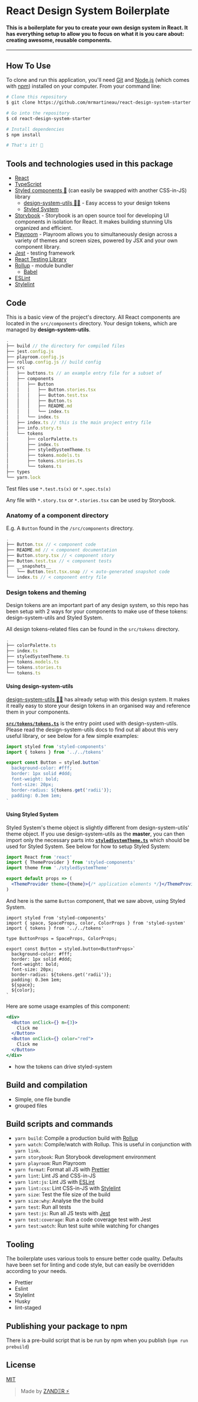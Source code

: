 <Meta title="Design System|Intro" />

# React Design System Boilerplate

#### This is a boilerplate for you to create your own design system in React. It has everything setup to allow you to focus on what it is you care about: creating awesome, reusable components.

---

## How To Use

To clone and run this application, you'll need [Git](https://git-scm.com) and [Node.js](https://nodejs.org/en/download/) (which comes with [npm](http://npmjs.com)) installed on your computer. From your command line:

```sh
# Clone this repository
$ git clone https://github.com/mrmartineau/react-design-system-starter.git

# Go into the repository
$ cd react-design-system-starter

# Install dependencies
$ npm install

# That's it! 🎉
```

## Tools and technologies used in this package

- [React](https://reactjs.org/)
- [TypeScript](https://www.typescriptlang.org/)
- [Styled components 💅](https://www.styled-components.com/) (can easily be swapped with another CSS-in-JS) library
  - [design-system-utils 👩‍🎨](https://github.com/mrmartineau/design-system-utils) - Easy access to your design tokens
  - [Styled System](https://styled-system.com/)
- [Storybook](https://storybook.js.org/) - Storybook is an open source tool for developing UI components in isolation for React. It makes building stunning UIs organized and efficient.
- [Playroom](https://github.com/seek-oss/playroom) - Playroom allows you to simultaneously design across a variety of themes and screen sizes, powered by JSX and your own component library.
- [Jest](https://jestjs.io/) - testing framework
- [React Testing Library](https://testing-library.com/docs/react-testing-library/intro)
- [Rollup](https://rollupjs.org/) - module bundler
  - [Babel](https://babeljs.io/)
- [ESLint](https://eslint.org/)
- [Stylelint](https://stylelint.io)

## Code

This is a basic view of the project's directory. All React components are located in the `src/components` directory. Your design tokens, which are managed by **design-system-utils**.

```js
.
├── build // the directory for compiled files
├── jest.config.js
├── playroom.config.js
├── rollup.config.js // build config
├── src
│   ├── buttons.ts // an example entry file for a subset of
│   ├── components
│   │   ├── Button
│   │   │   ├── Button.stories.tsx
│   │   │   ├── Button.test.tsx
│   │   │   ├── Button.ts
│   │   │   ├── README.md
│   │   │   └── index.ts
│   │   └── index.ts
│   ├── index.ts // this is the main project entry file
│   ├── info.story.ts
│   └── tokens
│       ├── colorPalette.ts
│       ├── index.ts
│       ├── styledSystemTheme.ts
│       ├── tokens.models.ts
│       ├── tokens.stories.ts
│       └── tokens.ts
├── types
└── yarn.lock
```

Test files use `*.test.ts(x)` or `*.spec.ts(x)`

Any file with `*.story.tsx` or `*.stories.tsx` can be used by Storybook.

### Anatomy of a component directory

E.g. A `Button` found in the `/src/components` directory.

```js
.
├── Button.tsx // < component code
├── README.md // < component documentation
├── Button.story.tsx // < component story
├── Button.test.tsx // < component tests
├── __snapshots__
│   └── Button.test.tsx.snap // < auto-generated snapshot code
└── index.ts // < component entry file
```

### Design tokens and theming

Design tokens are an important part of any design system, so this repo has been setup with 2 ways for your components to make use of these tokens: design-system-utils and Styled System.

All design tokens-related files can be found in the `src/tokens` directory.

```js
.
├── colorPalette.ts
├── index.ts
├── styledSystemTheme.ts
├── tokens.models.ts
├── tokens.stories.ts
└── tokens.ts
```

#### Using design-system-utils

[design-system-utils 👩‍🎨](https://github.com/mrmartineau/design-system-utils) has already setup with this design system. It makes it really easy to store your design tokens in an organised way and reference them in your components.

**[`src/tokens/tokens.ts`](https://github.com/mrmartineau/react-design-system-starter/blob/master/src/tokens/tokens.ts)** is the entry point used with design-system-utils. Please read the design-system-utils docs to find out all about this very useful library, or see below for a few simple examples:

```js
import styled from 'styled-components'
import { tokens } from '../../tokens'

export const Button = styled.button`
  background-color: #fff;
  border: 1px solid #ddd;
  font-weight: bold;
  font-size: 20px;
  border-radius: ${tokens.get('radii')};
  padding: 0.3em 1em;
`
```

#### Using Styled System

Styled System's theme object is slightly different from design-system-utils' theme object. If you use design-system-utils as the **master**, you can then import only the necessary parts into **[`styledSystemTheme.ts`](https://github.com/mrmartineau/react-design-system-starter/blob/master/src/tokens/styledSystemTheme.ts)** which should be used for Styled System. See below for how to setup Styled System:

```jsx
import React from 'react'
import { ThemeProvider } from 'styled-components'
import theme from './styledSystemTheme'

export default props => (
  <ThemeProvider theme={theme}>{/* application elements */}</ThemeProvider>
)
```

And here is the same `Button` component, that we saw above, using Styled System.

```tsx
import styled from 'styled-components'
import { space, SpaceProps, color, ColorProps } from 'styled-system'
import { tokens } from '../../tokens'

type ButtonProps = SpaceProps, ColorProps;

export const Button = styled.button<ButtonProps>`
  background-color: #fff;
  border: 1px solid #ddd;
  font-weight: bold;
  font-size: 20px;
  border-radius: ${tokens.get('radii')};
  padding: 0.3em 1em;
  ${space};
  ${color};
`
```

Here are some usage examples of this component:

```jsx
<div>
  <Button onClick={} m={3}>
    Click me
  </Button>
  <Button onClick={} color="red">
    Click me
  </Button>
</div>
```

- how the tokens can drive styled-system

## Build and compilation

- Simple, one file bundle
- grouped files

## Build scripts and commands

- `yarn build`: Compile a production build with [Rollup](https://rollupjs.org/)
- `yarn watch`: Compile/watch with Rollup. This is useful in conjunction with `yarn link`.
- `yarn storybook`: Run Storybook development environment
- `yarn playroom`: Run Playroom
- `yarn format`: Format all JS with [Prettier](https://prettier.io)
- `yarn lint`: Lint JS and CSS-in-JS
- `yarn lint:js`: Lint JS with [ESLint](https://eslint.org/)
- `yarn lint:css`: Lint CSS-in-JS with [Stylelint](https://stylelint.io)
- `yarn size`: Test the file size of the build
- `yarn size:why`: Analyse the the build
- `yarn test`: Run all tests
- `yarn test:js`: Run all JS tests with [Jest](https://jestjs.io/)
- `yarn test:coverage`: Run a code coverage test with Jest
- `yarn test:watch`: Run test suite while watching for changes

## Tooling

The boilerplate uses various tools to ensure better code quality. Defaults have been set for linting and code style, but can easily be overridden according to your needs.

- Prettier
- Eslint
- Stylelint
- Husky
- lint-staged

## Publishing your package to npm

There is a pre-build script that is be run by npm when you publish (`npm run prebuild`)

## License

[MIT](https://choosealicense.com/licenses/mit/)

> Made by [ZΛNDΞR ⚡](https://github.com/mrmartineau/)
